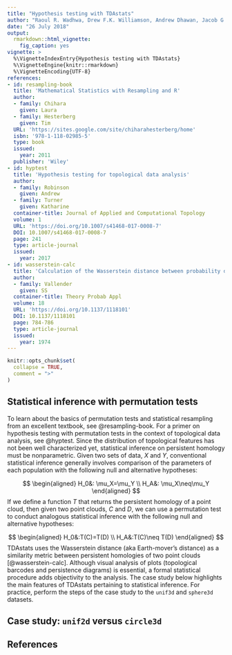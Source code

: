 ```yaml
---
title: "Hypothesis testing with TDAstats"
author: "Raoul R. Wadhwa, Drew F.K. Williamson, Andrew Dhawan, Jacob G. Scott"
date: "26 July 2018"
output:
  rmarkdown::html_vignette:
    fig_caption: yes
vignette: >
  %\VignetteIndexEntry{Hypothesis testing with TDAstats}
  %\VignetteEngine{knitr::rmarkdown}
  %\VignetteEncoding{UTF-8}
references:
- id: resampling-book
  title: 'Mathematical Statistics with Resampling and R'
  author:
  - family: Chihara
    given: Laura
  - family: Hesterberg
    given: Tim
  URL: 'https://sites.google.com/site/chiharahesterberg/home'
  isbn: '978-1-118-02985-5'
  type: book
  issued:
    year: 2011
  publisher: 'Wiley'
- id: hyptest
  title: 'Hypothesis testing for topological data analysis'
  author:
  - family: Robinson
    given: Andrew
  - family: Turner
    given: Katharine
  container-title: Journal of Applied and Computational Topology
  volume: 1
  URL: 'https://doi.org/10.1007/s41468-017-0008-7'
  DOI: 10.1007/s41468-017-0008-7
  page: 241
  type: article-journal
  issued:
    year: 2017
- id: wasserstein-calc
  title: 'Calculation of the Wasserstein distance between probability distributions on the line'
  author:
  - family: Vallender
    given: SS
  container-title: Theory Probab Appl
  volume: 18
  URL: 'https://doi.org/10.1137/1118101'
  DOI: 10.1137/1118101
  page: 784-786
  type: article-journal
  issued:
    year: 1974
---
```


```r
knitr::opts_chunk$set(
  collapse = TRUE,
  comment = ">"
)
```

## Statistical inference with permutation tests

To learn about the basics of permutation tests and statistical resampling from an excellent textbook, see @resampling-book.
For a primer on hypothesis testing with permutation tests in the context of topological data analysis, see @hyptest.
Since the distribution of topological features has not been well characterized yet, statistical inference on persistent homology must be nonparametric.
Given two sets of data, $X$ and $Y$, conventional statistical inference generally involves comparison of the parameters of each population with the following null and alternative hypotheses:

$$
\begin{aligned}
  H_0&: \mu_X=\mu_Y \\
  H_A&: \mu_X\neq\mu_Y
\end{aligned}
$$
If we define a function $T$ that returns the persistent homology of a point cloud, then given two point clouds, $C$ and $D$, we can use a permutation test to conduct analogous statistical inference with the following null and alternative hypotheses:

$$
\begin{aligned}
  H_0&:T(C)=T(D) \\
  H_A&:T(C)\neq T(D)
\end{aligned}
$$
TDAstats uses the Wasserstein distance (aka Earth-mover's distance) as a similarity metric between persistent homologies of two point clouds [@wasserstein-calc].
Although visual analysis of plots (topological barcodes and persistence diagrams) is essential, a formal statistical procedure adds objectivity to the analysis.
The case study below highlights the main features of TDAstats pertaining to statistical inference.
For practice, perform the steps of the case study to the `unif3d` and `sphere3d` datasets.

## Case study: `unif2d` versus `circle3d`

## References
